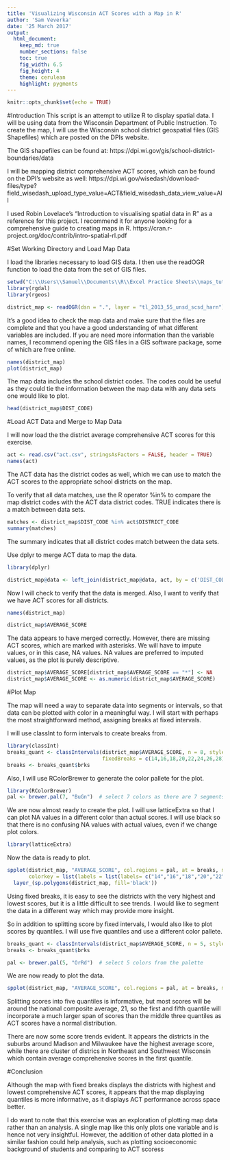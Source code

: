 ```yaml
---
title: 'Visualizing Wisconsin ACT Scores with a Map in R'
author: 'Sam Veverka'
date: '25 March 2017'
output:
  html_document:
    keep_md: true
    number_sections: false
    toc: true
    fig_width: 6.5
    fig_height: 4
    theme: cerulean
    highlight: pygments
---
```


```r
knitr::opts_chunk$set(echo = TRUE)
```

#Introduction
This script is an attempt to utilize R to display spatial data. I will be using data from the Wisconsin Department of Public Instruction. To create the map, I will use the Wisconsin school district geospatial files (GIS Shapefiles) which are posted on the DPIs website. 

The GIS shapefiles can be found at:
https://dpi.wi.gov/gis/school-district-boundaries/data

I will be mapping district comprehensive ACT scores, which can be found on the DPI's website as well: https://dpi.wi.gov/wisedash/download-files/type?field_wisedash_upload_type_value=ACT&field_wisedash_data_view_value=All

I used Robin Lovelace's "Introduction to visualising spatial data in R" as a reference for this project. I recommend it for anyone looking for a comprehensive guide to creating maps in R. https://cran.r-project.org/doc/contrib/intro-spatial-rl.pdf

#Set Working Directory and Load Map Data

I load the libraries necessary to load GIS data. I then use the readOGR function to load the data from the set of GIS files.
```r
setwd("C:\\Users\\Samuel\\Documents\\R\\Excel Practice Sheets\\maps_tutorial\\WPI")
library(rgdal)
library(rgeos)

district_map <- readOGR(dsn = ".", layer = "tl_2013_55_unsd_scsd_harn")
```


It's a good idea to check the map data and make sure that the files are complete and that you have a good understanding of what different variables are included. If you are need more information than the variable names, I recommend opening the GIS files in a GIS software package, some of which are free online. 

```r
names(district_map)
plot(district_map)
```

The map data includes the school district codes. The codes could be useful as they could tie the information between the map data with any data sets one would like to plot.

```r
head(district_map$DIST_CODE)
```


#Load ACT Data and Merge to Map Data

I will now load the the district average comprehensive ACT scores for this exercise.

```r
act <- read.csv("act.csv", stringsAsFactors = FALSE, header = TRUE)
names(act)
```


The ACT data has the district codes as well, which we can use to match the ACT scores to the appropriate school districts on the map.

To verify that all data matches, use the R operator %in% to compare the map district codes with the ACT data district codes. TRUE indicates there is a match between data sets. 

```r
matches <- district_map$DIST_CODE %in% act$DISTRICT_CODE
summary(matches)
```
The summary indicates that all district codes match between the data sets.

Use dplyr to merge ACT data to map the data.
```r
library(dplyr)

district_map@data <- left_join(district_map@data, act, by = c('DIST_CODE' = 'DISTRICT_CODE'))
```

Now I will check to verify that the data is merged. Also, I want to verify that we have ACT scores for all districts.
```r
names(district_map)
```

```r
district_map$AVERAGE_SCORE
```

The data appears to have merged correctly. However, there are missing ACT scores, which are marked with asterisks. We will have to impute values, or in this case, NA values. NA values are preferred to imputed values, as the plot is purely descriptive.

```r
district_map$AVERAGE_SCORE[district_map$AVERAGE_SCORE == "*"] <- NA
district_map$AVERAGE_SCORE <- as.numeric(district_map$AVERAGE_SCORE)
```

#Plot Map

The map will need a way to separate data into segments or intervals, so that data can be plotted with color in a meaningful way. I will start with perhaps the most straightforward method, assigning breaks at fixed intervals.

I will use classInt to form intervals to create breaks from.

```r
library(classInt)
breaks_quant <- classIntervals(district_map$AVERAGE_SCORE, n = 8, style = "fixed",
                               fixedBreaks = c(14,16,18,20,22,24,26,28))
breaks <- breaks_quant$brks
```

Also, I will use RColorBrewer to generate the color pallete for the plot.
```r
library(RColorBrewer)
pal <- brewer.pal(7, "BuGn")  # select 7 colors as there are 7 segments
```


We are now almost ready to create the plot. I will use latticeExtra so that I can plot NA values in a different color than actual scores. I will use black so that there is no confusing NA values with actual values, even if we change plot colors.

```r
library(latticeExtra)
```

Now the data is ready to plot.
```r
spplot(district_map, "AVERAGE_SCORE", col.regions = pal, at = breaks, main = "Wisconsin ACT Scores by School District",
       colorkey = list(labels = list(labels= c("14","16","18","20","22","24","26","28"), width =2, cex = 1))) + 
  layer_(sp.polygons(district_map, fill='black'))
```

Using fixed breaks, it is easy to see the districts with the very highest and lowest scores, but it is a little difficult to see trends. I would like to segment the data in a different way which may provide more insight.

So in addition to splitting score by fixed intervals, I would also like to plot scores by quantiles. I will use five quantiles and use a different color pallete.
```r
breaks_quant <- classIntervals(district_map$AVERAGE_SCORE, n = 5, style = "quantile")
breaks <- breaks_quant$brks
```

```r
pal <- brewer.pal(5, "OrRd")  # select 5 colors from the palette
```


We are now ready to plot the data.

```r
spplot(district_map, "AVERAGE_SCORE", col.regions = pal, at = breaks, main = "Wisconsin ACT Scores by School District") +   layer_(sp.polygons(district_map, fill='black'))
```

Splitting scores into five quantiles is informative, but most scores will be around the national composite average, 21, so the first and fifth quantile will incorporate a much larger span of scores than the middle three quantiles as ACT scores have a normal distribution.

There are now some score trends evident. It appears the districts in the suburbs around Madison and Milwaukee have the highest average score, while there are cluster of districs in Northeast and Southwest Wisconsin which contain average comprehensive scores in the first quantile.

#Conclusion

Although the map with fixed breaks displays the districts with highest and lowest comprehensive ACT scores, it appears that the map displaying quantiles is more informative, as it displays ACT performance across space better.

I do want to note that this exercise was an exploration of plotting map data rather than an analysis. A single map like this only plots one variable and is hence not very insightful. However, the addition of other data plotted in a similar fashion could help analysis, such as plotting socioeconomic background of students and comparing to ACT scoress
